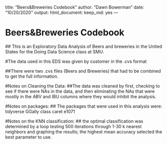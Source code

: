 title: "Beers&Breweries Codebook"
author: "Dawn Bowerman"
date: "10/20/2020"
output:
  html_document:
  keep_md: yes
---

# Beers&Breweries Codebook

 
 ## This is an Exploratory Data Analysis of Beers and breweries in the United States for the Doing Data Science class at SMU.
  
  
#The data used in this EDS was given by customer in the .cvs format

 ##There were two .cvs files (Beers and Breweries) that had to be combined to get the full information.


#Notes on Cleaning the Data:
 ##The data was cleaned by first, checking to see if there were NAs in the data, and then eliminating the NAs that were mostly in the ABV and IBU columns where they would inhibit the analysis.
  

#Notes on packages:
 ## The packages that were used in this analysis were:
tidyverse
GGally
class
caret
e1071



#Notes on the KNN classification:
 ## the optimal classification was determined by a loop testing 500 iterations through 1-30 k nearest neighbors and graphing the results; the highest mean accuracy selected the best parameter to use.


